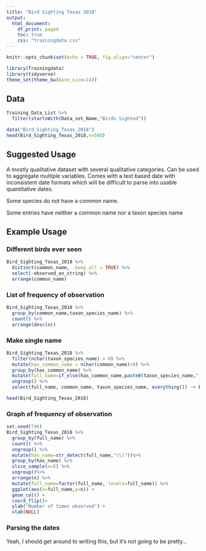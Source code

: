 ```yaml
---
title: "Bird Sighting Texas 2018"
output:
  html_document:
    df_print: paged
    toc: true
    css: "trainingdata.css"
---
```


```r
knitr::opts_chunk$set(echo = TRUE, fig.align="center")
```


```r
library(Trainingdata)
library(tidyverse)
theme_set(theme_bw(base_size=14))
```

Data
----
```r
Training_Data_List %>%
  filter(startsWith(Data_set_Name,"Birds Sighted"))
```

```r
data("Bird_Sighting_Texas_2018")
head(Bird_Sighting_Texas_2018,n=500)
```


Suggested Usage
---------------
A mostly qualitative dataset with several qualitative categories.  Can be used to aggregate multiple variables.  Comes with a text based date with inconsistent date formats which will be difficult to parse into usable quantitative dates.

Some species do not have a common name.

Some entries have neither a common name nor a taxon species name




Example Usage
-------------

### Different birds ever seen

```r
Bird_Sighting_Texas_2018 %>%
  distinct(common_name, .keep_all = TRUE) %>%
  select(-observed_on_string) %>%
  arrange(common_name)
```

### List of frequency of observation

```r
Bird_Sighting_Texas_2018 %>%
  group_by(common_name,taxon_species_name) %>%
  count() %>%
  arrange(desc(n))
```
### Make single name

```r
Bird_Sighting_Texas_2018 %>%
  filter(nchar(taxon_species_name) > 0) %>%
  mutate(has_common_name = nchar(common_name)>0) %>%
  group_by(has_common_name) %>%
  mutate(full_name=if_else(has_common_name,paste0(taxon_species_name," (",common_name,")"),taxon_species_name)) %>%
  ungroup() %>%
  select(full_name, common_name, taxon_species_name, everything()) -> Bird_Sighting_Texas_2018

head(Bird_Sighting_Texas_2018)
```

### Graph of frequency of observation
```r
set.seed(746)
Bird_Sighting_Texas_2018 %>%
  group_by(full_name) %>%
  count() %>%
  ungroup() %>%
  mutate(has_name=str_detect(full_name,"\\("))%>%
  group_by(has_name) %>%
  slice_sample(n=5) %>%
  ungroup()%>%
  arrange(n) %>%
  mutate(full_name=factor(full_name, levels=full_name)) %>%
  ggplot(aes(x=full_name,y=n)) +
  geom_col() +
  coord_flip()+
  ylab("Number of times observed") +
  xlab(NULL)
```

### Parsing the dates

Yeah, I should get around to writing this, but it's not going to be pretty...

